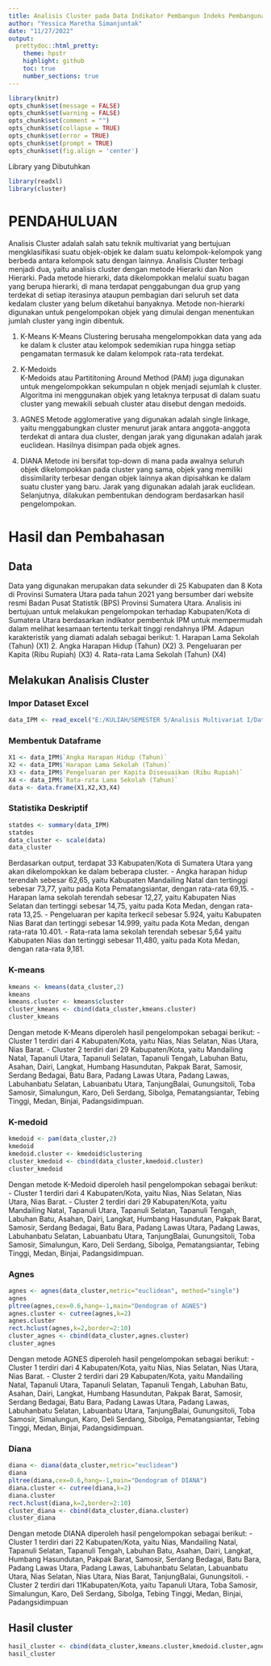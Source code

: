 ---
title: Analisis Cluster pada Data Indikator Pembangun Indeks Pembangunan Manusia
author: "Yessica Maretha Simanjuntak"
date: "11/27/2022"
output:
  prettydoc::html_pretty:
    theme: hpstr
    highlight: github
    toc: true
    number_sections: true
---

```{r include=FALSE}
library(knitr)
opts_chunk$set(message = FALSE)
opts_chunk$set(warning = FALSE)
opts_chunk$set(comment = "")
opts_chunk$set(collapse = TRUE)
opts_chunk$set(error = TRUE)
opts_chunk$set(prompt = TRUE)
opts_chunk$set(fig.align = 'center')
```

Library yang Dibutuhkan
```{r}
library(readxl)
library(cluster)
```
# PENDAHULUAN
  Analisis Cluster adalah salah satu teknik multivariat yang bertujuan mengklasifikasi suatu objek-objek ke dalam suatu kelompok-kelompok yang berbeda antara kelompok satu dengan lainnya. Analisis Cluster terbagi menjadi dua, yaitu analisis cluster dengan metode Hierarki dan Non Hierarki. Pada metode hierarki, data dikelompokkan melalui suatu bagan yang berupa hierarki, di mana terdapat penggabungan dua grup yang terdekat di setiap iterasinya ataupun pembagian dari seluruh set data kedalam cluster yang belum diketahui banyaknya.  Metode non-hierarki digunakan untuk pengelompokan objek yang dimulai dengan menentukan jumlah cluster yang ingin dibentuk. 
  
1. K-Means
K-Means Clustering berusaha mengelompokkan data yang ada ke dalam k cluster atau kelompok sedemikian rupa hingga setiap pengamatan termasuk ke dalam kelompok rata-rata terdekat.
  
2. K-Medoids  
K-Medoids atau Partititoning Around Method (PAM) juga digunakan untuk mengelompokkan sekumpulan n objek menjadi sejumlah k cluster. Algoritma ini menggunakan objek yang letaknya terpusat di dalam suatu cluster yang mewakili sebuah cluster atau disebut dengan medoids.
 
3. AGNES
Metode agglomerative yang digunakan adalah single linkage, yaitu menggabungkan cluster menurut jarak antara anggota-anggota terdekat di antara dua cluster, dengan jarak yang digunakan adalah jarak euclidean. Hasilnya disimpan pada objek agnes.

4. DIANA
Metode ini bersifat top-down di mana pada awalnya seluruh objek dikelompokkan pada cluster yang sama, objek yang memiliki dissimilarity terbesar dengan objek lainnya akan dipisahkan ke dalam suatu cluster yang baru. Jarak yang digunakan adalah jarak euclidean. Selanjutnya, dilakukan pembentukan dendogram berdasarkan hasil pengelompokan.


# Hasil dan Pembahasan
## Data
  Data yang digunakan merupakan data sekunder di 25 Kabupaten dan 8 Kota di Provinsi Sumatera Utara pada tahun 2021 yang bersumber dari website resmi Badan Pusat Statistik (BPS) Provinsi Sumatera Utara. Analisis ini bertujuan untuk melakukan pengelompokan terhadap Kabupaten/Kota di Sumatera Utara berdasarkan indikator pembentuk IPM untuk mempermudah dalam melihat kesamaan tertentu terkait tinggi rendahnya IPM. Adapun karakteristik yang diamati adalah sebagai berikut:
1. Harapan Lama Sekolah (Tahun) (X1)
2. Angka Harapan Hidup (Tahun) (X2)
3. Pengeluaran per Kapita (Ribu Rupiah) (X3)
4. Rata-rata Lama Sekolah (Tahun) (X4)

## Melakukan Analisis Cluster
### Impor Dataset Excel
```{r}
data_IPM <- read_excel("E:/KULIAH/SEMESTER 5/Analisis Multivariat I/Data IPM Sumut.xlsx")
```
### Membentuk Dataframe
```{r}
X1 <- data_IPM$`Angka Harapan Hidup (Tahun)`
X2 <- data_IPM$`Harapan Lama Sekolah (Tahun)`
X3 <- data_IPM$`Pengeluaran per Kapita Disesuaikan (Ribu Rupiah)`
X4 <- data_IPM$`Rata-rata Lama Sekolah (Tahun)`
data <- data.frame(X1,X2,X3,X4)
```

### Statistika Deskriptif
```{r}
statdes <- summary(data_IPM)
statdes 
data_cluster <- scale(data)
data_cluster
```
Berdasarkan output, terdapat 33 Kabupaten/Kota di Sumatera Utara yang akan dikelompokkan ke dalam beberapa cluster.
- Angka harapan hidup terendah sebesar 62,65, yaitu Kabupaten Mandailing Natal dan tertinggi sebesar 73,77, yaitu pada Kota Pematangsiantar, dengan rata-rata 69,15.
- Harapan lama sekolah terendah sebesar 12,27, yaitu Kabupaten Nias Selatan dan tertinggi sebesar 14,75, yaitu pada Kota Medan, dengan rata-rata 13,25.
- Pengeluaran per kapita terkecil sebesar 5.924, yaitu Kabupaten Nias Barat dan tertinggi sebesar 14.999, yaitu pada Kota Medan, dengan rata-rata 10.401.
- Rata-rata lama sekolah terendah sebesar 5,64 yaitu Kabupaten Nias dan tertinggi sebesar 11,480, yaitu pada Kota Medan, dengan rata-rata 9,181.

### K-means
```{r}
kmeans <- kmeans(data_cluster,2)
kmeans
kmeans.cluster <- kmeans$cluster
cluster_kmeans <- cbind(data_cluster,kmeans.cluster)
cluster_kmeans
```
  Dengan metode K-Means diperoleh hasil pengelompokan sebagai berikut:
- Cluster 1 terdiri dari 4 Kabupaten/Kota, yaitu Nias, Nias Selatan, Nias Utara, Nias Barat.
- Cluster 2 terdiri dari 29 Kabupaten/Kota, yaitu Mandailing Natal, Tapanuli Utara, Tapanuli Selatan, Tapanuli Tengah, Labuhan Batu, Asahan, Dairi, Langkat, Humbang Hasundutan, Pakpak Barat, Samosir, Serdang Bedagai, Batu Bara, Padang Lawas Utara, Padang Lawas, Labuhanbatu Selatan, Labuanbatu Utara, TanjungBalai, Gunungsitoli, Toba Samosir, Simalungun, Karo, Deli Serdang, Sibolga, Pematangsiantar, Tebing Tinggi, Medan, Binjai, Padangsidimpuan.

### K-medoid
```{r}
kmedoid <- pam(data_cluster,2)
kmedoid
kmedoid.cluster <- kmedoid$clustering
cluster_kmedoid <- cbind(data_cluster,kmedoid.cluster)
cluster_kmedoid
```

Dengan metode K-Medoid diperoleh hasil pengelompokan sebagai berikut:
- Cluster 1 terdiri dari 4 Kabupaten/Kota, yaitu Nias, Nias Selatan, Nias Utara, Nias Barat.
- Cluster 2 terdiri dari 29 Kabupaten/Kota, yaitu Mandailing Natal, Tapanuli Utara, Tapanuli Selatan, Tapanuli Tengah, Labuhan Batu, Asahan, Dairi, Langkat, Humbang Hasundutan, Pakpak Barat, Samosir, Serdang Bedagai, Batu Bara, Padang Lawas Utara, Padang Lawas, Labuhanbatu Selatan, Labuanbatu Utara, TanjungBalai, Gunungsitoli, Toba Samosir, Simalungun, Karo, Deli Serdang, Sibolga, Pematangsiantar, Tebing Tinggi, Medan, Binjai, Padangsidimpuan.

### Agnes
```{r}
agnes <- agnes(data_cluster,metric="euclidean", method="single")
agnes
pltree(agnes,cex=0.6,hang=-1,main="Dendogram of AGNES")
agnes.cluster <- cutree(agnes,k=2)
agnes.cluster
rect.hclust(agnes,k=2,border=2:10)
cluster_agnes <- cbind(data_cluster,agnes.cluster)
cluster_agnes
```

Dengan metode AGNES diperoleh hasil pengelompokan sebagai berikut:
- Cluster 1 terdiri dari 4 Kabupaten/Kota, yaitu Nias, Nias Selatan, Nias Utara, Nias Barat.
- Cluster 2 terdiri dari 29 Kabupaten/Kota, yaitu Mandailing Natal, Tapanuli Utara, Tapanuli Selatan, Tapanuli Tengah, Labuhan Batu, Asahan, Dairi, Langkat, Humbang Hasundutan, Pakpak Barat, Samosir, Serdang Bedagai, Batu Bara, Padang Lawas Utara, Padang Lawas, Labuhanbatu Selatan, Labuanbatu Utara, TanjungBalai, Gunungsitoli, Toba Samosir, Simalungun, Karo, Deli Serdang, Sibolga, Pematangsiantar, Tebing Tinggi, Medan, Binjai, Padangsidimpuan.

### Diana
```{r}
diana <- diana(data_cluster,metric="euclidean")
diana
pltree(diana,cex=0.6,hang=-1,main="Dendogram of DIANA")
diana.cluster <- cutree(diana,k=2)
diana.cluster
rect.hclust(diana,k=2,border=2:10)
cluster_diana <- cbind(data_cluster,diana.cluster)
cluster_diana
```

Dengan metode DIANA diperoleh hasil pengelompokan sebagai berikut:
- Cluster 1 terdiri dari 22 Kabupaten/Kota, yaitu Nias, Mandailing Natal, Tapanuli Selatan, Tapanuli Tengah, Labuhan Batu, Asahan, Dairi, Langkat, Humbang Hasundutan, Pakpak Barat, Samosir, Serdang Bedagai, Batu Bara, Padang Lawas Utara, Padang Lawas, Labuhanbatu Selatan, Labuanbatu Utara, Nias Selatan, Nias Utara, Nias Barat, TanjungBalai, Gunungsitoli.
- Cluster 2 terdiri dari 11Kabupaten/Kota, yaitu Tapanuli Utara, Toba Samosir, Simalungun, Karo, Deli Serdang, Sibolga, Tebing Tinggi, Medan, Binjai, Padangsidimpuan

## Hasil cluster
```{r}
hasil_cluster <- cbind(data_cluster,kmeans.cluster,kmedoid.cluster,agnes.cluster,diana.cluster)
hasil_cluster
```